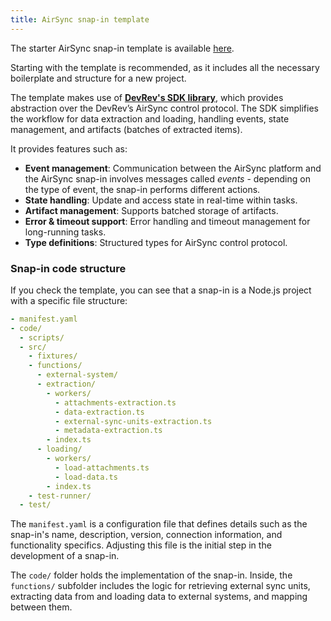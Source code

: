 ```yaml
---
title: AirSync snap-in template
---
```

The starter AirSync snap-in template is available [here](https://github.com/devrev/airdrop-template).

Starting with the template is recommended, as it includes all the necessary boilerplate and structure for a new project.

The template makes use of **[DevRev's SDK library](https://www.npmjs.com/package/@devrev/ts-adaas)**,
which provides abstraction over the DevRev’s AirSync control protocol.
The SDK simplifies the workflow for data extraction and loading, handling events,
state management, and artifacts (batches of extracted items).

It provides features such as:

- **Event management**: Communication between the AirSync platform and the AirSync snap-in involves messages called
  _events_ - depending on the type of event, the snap-in performs different actions.
- **State handling**: Update and access state in real-time within tasks.
- **Artifact management**: Supports batched storage of artifacts.
- **Error & timeout support**: Error handling and timeout management for long-running tasks.
- **Type definitions**: Structured types for AirSync control protocol.

### Snap-in code structure

If you check the template, you can see that a snap-in is a Node.js project with a specific file structure:

```yaml
- manifest.yaml
- code/
  - scripts/
  - src/
    - fixtures/
    - functions/
      - external-system/
      - extraction/
        - workers/
          - attachments-extraction.ts
          - data-extraction.ts
          - external-sync-units-extraction.ts
          - metadata-extraction.ts
        - index.ts
      - loading/
        - workers/
          - load-attachments.ts
          - load-data.ts
        - index.ts
    - test-runner/
  - test/
```

The `manifest.yaml` is a configuration file that defines details such as the snap-in's name, description, version, connection information, and functionality specifics. Adjusting this file is the initial step in the development of a snap-in.

The `code/` folder holds the implementation of the snap-in. Inside, the `functions/` subfolder includes the logic for retrieving external sync units, extracting data from and loading data to external systems, and mapping between them.
